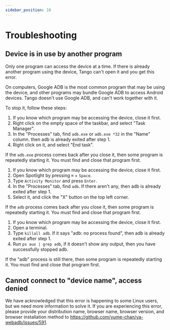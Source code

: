```yaml
---
sidebar_position: 10
---
```


# Troubleshooting


## Device is in use by another program

Only one program can access the device at a time. If there is already another program using the device, Tango can't open it and you get this error.

On computers, Google ADB is the most common program that may be using the device, and other programs may bundle Google ADB to access Android devices. Tango doesn't use Google ADB, and can't work together with it.

To stop it, follow these steps:

<Tabs groupId="os">

<TabItem value="windows" label="Windows">

1. If you know which program may be accessing the device, close it first.
2. Right click on the empty space of the taskbar, and select "Task Manager".
3. In the "Processes" tab, find `adb.exe` or `adb.exe *32` in the "Name" column. then adb is already exited after step 1.
4. Right click on it, and select "End task".

If the `adb.exe` process comes back after you close it, then some program is repeatedly starting it. You must find and close that program first.

</TabItem>

<TabItem value="mac" label="macOS">

1. If you know which program may be accessing the device, close it first.
2. Open Spotlight by pressing `⌘` + `Space`.
3. Type `Activity Monitor` and press `Enter`.
4. In the "Processes" tab, find `adb`. If there aren't any, then adb is already exited after step 1.
5. Select it, and click the "X" button on the top left corner.

If the `adb` process comes back after you close it, then some program is repeatedly starting it. You must find and close that program first.

</TabItem>

<TabItem value="linux" label="Linux">

1. If you know which program may be accessing the device, close it first.
2. Open a terminal.
3. Type `killall adb`. If it says "adb: no process found", then adb is already exited after step 1.
4. Run `ps aux | grep adb`, if it doesn't show any output, then you have successfully stopped adb.

If the "adb" process is still there, then some program is repeatedly starting it. You must find and close that program first.

</TabItem>

</Tabs>

## Cannot connect to "device name", access denied

We have acknowledged that this error is happening to some Linux users, but we need more information to solve it. If you are experiencing this error, please provide your distribution name, browser name, browser version, and browser installation method to https://github.com/yume-chan/ya-webadb/issues/591.
